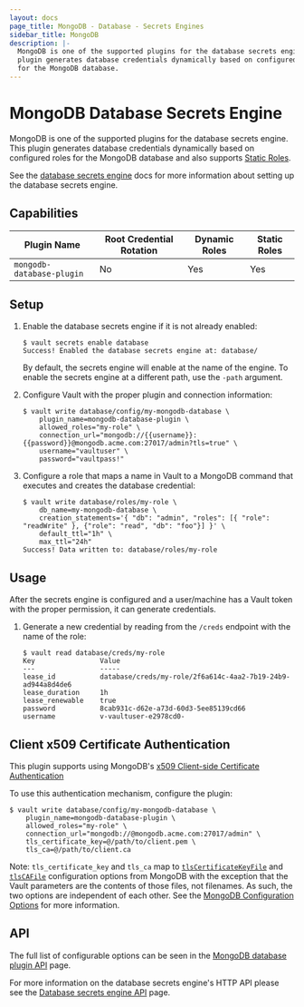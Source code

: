 ```yaml
---
layout: docs
page_title: MongoDB - Database - Secrets Engines
sidebar_title: MongoDB
description: |-
  MongoDB is one of the supported plugins for the database secrets engine. This
  plugin generates database credentials dynamically based on configured roles
  for the MongoDB database.
---
```


# MongoDB Database Secrets Engine

MongoDB is one of the supported plugins for the database secrets engine. This
plugin generates database credentials dynamically based on configured roles for
the MongoDB database and also supports
[Static Roles](/docs/secrets/databases#static-roles).

See the [database secrets engine](/docs/secrets/databases) docs for
more information about setting up the database secrets engine.

## Capabilities
| Plugin Name | Root Credential Rotation | Dynamic Roles | Static Roles |
| --- | --- | --- | --- |
| `mongodb-database-plugin` | No | Yes | Yes |

## Setup

1.  Enable the database secrets engine if it is not already enabled:

    ```text
    $ vault secrets enable database
    Success! Enabled the database secrets engine at: database/
    ```

    By default, the secrets engine will enable at the name of the engine. To
    enable the secrets engine at a different path, use the `-path` argument.

1.  Configure Vault with the proper plugin and connection information:

    ```text
    $ vault write database/config/my-mongodb-database \
        plugin_name=mongodb-database-plugin \
        allowed_roles="my-role" \
        connection_url="mongodb://{{username}}:{{password}}@mongodb.acme.com:27017/admin?tls=true" \
        username="vaultuser" \
        password="vaultpass!"
    ```

1.  Configure a role that maps a name in Vault to a MongoDB command that executes and
    creates the database credential:

    ```text
    $ vault write database/roles/my-role \
        db_name=my-mongodb-database \
        creation_statements='{ "db": "admin", "roles": [{ "role": "readWrite" }, {"role": "read", "db": "foo"}] }' \
        default_ttl="1h" \
        max_ttl="24h"
    Success! Data written to: database/roles/my-role
    ```

## Usage

After the secrets engine is configured and a user/machine has a Vault token with
the proper permission, it can generate credentials.

1.  Generate a new credential by reading from the `/creds` endpoint with the name
    of the role:

    ```text
    $ vault read database/creds/my-role
    Key                Value
    ---                -----
    lease_id           database/creds/my-role/2f6a614c-4aa2-7b19-24b9-ad944a8d4de6
    lease_duration     1h
    lease_renewable    true
    password           8cab931c-d62e-a73d-60d3-5ee85139cd66
    username           v-vaultuser-e2978cd0-
    ```

## Client x509 Certificate Authentication

This plugin supports using MongoDB's [x509 Client-side Certificate Authentication](https://docs.mongodb.com/manual/core/security-x.509/)

To use this authentication mechanism, configure the plugin:

```text
$ vault write database/config/my-mongodb-database \
    plugin_name=mongodb-database-plugin \
    allowed_roles="my-role" \
    connection_url="mongodb://@mongodb.acme.com:27017/admin" \
    tls_certificate_key=@/path/to/client.pem \
    tls_ca=@/path/to/client.ca
```

Note: `tls_certificate_key` and `tls_ca` map to [`tlsCertificateKeyFile`](https://docs.mongodb.com/manual/reference/program/mongo/#cmdoption-mongo-tlscertificatekeyfile)
and [`tlsCAFile`](https://docs.mongodb.com/manual/reference/program/mongo/#cmdoption-mongo-tlscafile) configuration options
from MongoDB with the exception that the Vault parameters are the contents of those files, not filenames. As such,
the two options are independent of each other. See the [MongoDB Configuration Options](https://docs.mongodb.com/manual/reference/program/mongo/)
for more information.

## API

The full list of configurable options can be seen in the [MongoDB database
plugin API](/api/secret/databases/mongodb) page.

For more information on the database secrets engine's HTTP API please see the
[Database secrets engine API](/api/secret/databases) page.
